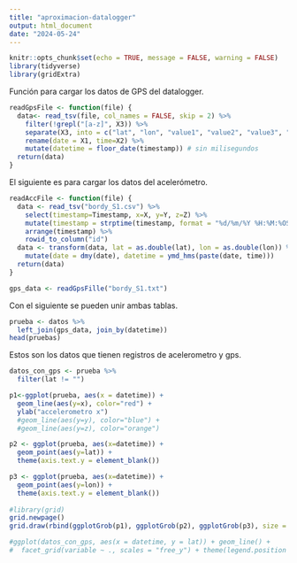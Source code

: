 ---
title: "aproximacion-datalogger"
output: html_document
date: "2024-05-24"
---

```{r setup, include=FALSE}
knitr::opts_chunk$set(echo = TRUE, message = FALSE, warning = FALSE)
library(tidyverse)
library(gridExtra)
```

Función para cargar los datos de GPS del datalogger.

```{r}
readGpsFile <- function(file) {
  data<- read_tsv(file, col_names = FALSE, skip = 2) %>% 
    filter(!grepl("[a-z]", X3)) %>% 
    separate(X3, into = c("lat", "lon", "value1", "value2", "value3", "value4", "value5"), sep = "\t") %>% 
    rename(date = X1, time=X2) %>% 
    mutate(datetime = floor_date(timestamp)) # sin milisegundos
  return(data)
}
```

El siguiente es para cargar los datos del acelerómetro.

```{r}
readAccFile <- function(file) {
  data <- read_tsv("bordy_S1.csv") %>% 
    select(timestamp=Timestamp, x=X, y=Y, z=Z) %>% 
    mutate(timestamp = strptime(timestamp, format = "%d/%m/%Y %H:%M:%OS", tz = "UTC")) %>% 
    arrange(timestamp) %>% 
    rowid_to_column("id")
  data <- transform(data, lat = as.double(lat), lon = as.double(lon)) %>% 
    mutate(date = dmy(date), datetime = ymd_hms(paste(date, time)))
  return(data)
}

```

```{r}
gps_data <- readGpsFille("bordy_S1.txt")
```

Con el siguiente se pueden unir ambas tablas.

```{r}
prueba <- datos %>%
  left_join(gps_data, join_by(datetime))
head(pruebas)
```

Estos son los datos que tienen registros de acelerometro y gps.

```{r}
datos_con_gps <- prueba %>% 
  filter(lat != "")

```

```{r}
p1<-ggplot(prueba, aes(x = datetime)) +
  geom_line(aes(y=x), color="red") +
  ylab("accelerometro x")
  #geom_line(aes(y=y), color="blue") +
  #geom_line(aes(y=z), color="orange")

p2 <- ggplot(prueba, aes(x=datetime)) +
  geom_point(aes(y=lat)) +
  theme(axis.text.y = element_blank())

p3 <- ggplot(prueba, aes(x=datetime)) +
  geom_point(aes(y=lon)) +
  theme(axis.text.y = element_blank())
    
#library(grid)
grid.newpage()
grid.draw(rbind(ggplotGrob(p1), ggplotGrob(p2), ggplotGrob(p3), size = "last"))
```

```{r}
#ggplot(datos_con_gps, aes(x = datetime, y = lat)) + geom_line() + 
#  facet_grid(variable ~ ., scales = "free_y") + theme(legend.position = "none")
```


